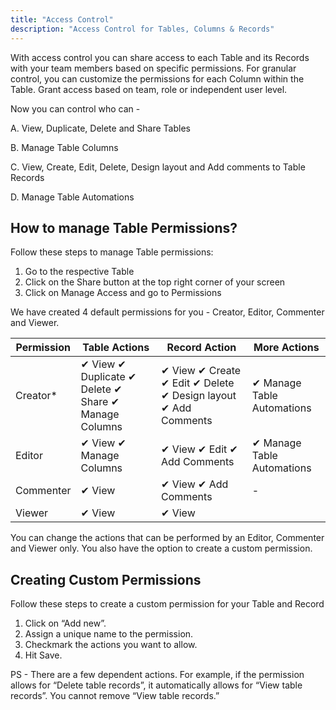 ```yaml
---
title: "Access Control"
description: "Access Control for Tables, Columns & Records"
---
```


With access control you can share access to each Table and its Records with your team members based on specific permissions. For granular control, you can customize the permissions for each Column within the Table. Grant access based on team, role or independent user level.

Now you can control who can -

A. View, Duplicate, Delete and Share Tables

B. Manage Table Columns

C. View, Create, Edit, Delete, Design layout and Add comments to Table Records

D. Manage Table Automations

## How to manage Table Permissions?

Follow these steps to manage Table permissions:

1. Go to the respective Table
2. Click on the Share button at the top right corner of your screen
3. Click on Manage Access and go to Permissions

We have created 4 default permissions for you - Creator, Editor, Commenter and Viewer.

| Permission | Table Actions                                        | Record Action                                                  | More Actions               |
| ---------- | ---------------------------------------------------- | -------------------------------------------------------------- | -------------------------- |
| Creator\*  | ✔ View ✔ Duplicate ✔ Delete ✔ Share ✔ Manage Columns | ✔ View ✔ Create ✔ Edit ✔ Delete ✔ Design layout ✔ Add Comments | ✔ Manage Table Automations |
| Editor     | ✔ View ✔ Manage Columns                              | ✔ View ✔ Edit ✔ Add Comments                                   | ✔ Manage Table Automations |
| Commenter  | ✔ View                                               | ✔ View ✔ Add Comments                                          | -                          |
| Viewer     | ✔ View                                               | ✔ View                                                         |

You can change the actions that can be performed by an Editor, Commenter and Viewer only. You also have the option to create a custom permission.

## Creating Custom Permissions

Follow these steps to create a custom permission for your Table and Record

1. Click on “Add new”.
2. Assign a unique name to the permission.
3. Checkmark the actions you want to allow.
4. Hit Save.

PS - There are a few dependent actions. For example, if the permission allows for “Delete table records”, it automatically allows for “View table records”. You cannot remove “View table records.”
